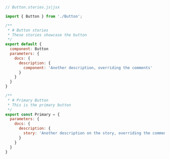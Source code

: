 ```js
// Button.stories.js|jsx

import { Button } from './Button';

/**
 * # Button stories
 * These stories showcase the button
 */
export default {
  component: Button
  parameters: {
    docs: {
      description: {
        component: 'Another description, overriding the comments'
      }
    }
  }
}

/**
 * # Primary Button
 * This is the primary button
 */
export const Primary = {
  parameters: {
    docs: {
      description: {
        story: 'Another description on the story, overriding the comments'
      }
    }
  }
}
```
